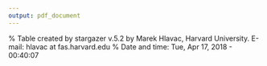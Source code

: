 ```yaml
---
output: pdf_document
---
```



% Table created by stargazer v.5.2 by Marek Hlavac, Harvard University. E-mail: hlavac at fas.harvard.edu
% Date and time: Tue, Apr 17, 2018 - 00:40:07
\begin{table}[!htbp] \centering 
  \caption{Summary Statistics for Deforestation in Survey Year} 
  \label{} 
\begin{tabular}{@{\extracolsep{5pt}}lccccc} 
\\[-1.8ex]\hline 
\hline \\[-1.8ex] 
Statistic & \multicolumn{1}{c}{N} & \multicolumn{1}{c}{Mean} & \multicolumn{1}{c}{St. Dev.} & \multicolumn{1}{c}{Min} & \multicolumn{1}{c}{Max} \\ 
\hline \\[-1.8ex] 
Percent Deforested | Fever  & 2,256 & 0.0031 & 0.006 & 0.00001 & 0.090 \\ \\
Percent Deforested | No Fever  & 9,231 & 0.0036 & 0.006 & 0.00001 & 0.090 \\ 
\hline \\[-1.8ex] 
\end{tabular} 
\end{table}



<!-- % Table created by stargazer v.5.2 by Marek Hlavac, Harvard University. E-mail: hlavac at fas.harvard.edu -->
<!-- % Date and time: Tue, Apr 17, 2018 - 00:40:07 -->
<!-- \begin{table}[!htbp] \centering  -->
<!--   \caption{Summary Statistics}  -->
<!--   \label{}  -->
<!-- \begin{tabular}{@{\extracolsep{5pt}}lccccc}  -->
<!-- \\[-1.8ex]\hline  -->
<!-- \hline \\[-1.8ex]  -->
<!-- Statistic & \multicolumn{1}{c}{N} & \multicolumn{1}{c}{Mean} & \multicolumn{1}{c}{St. Dev.} & \multicolumn{1}{c}{Min} & \multicolumn{1}{c}{Max} \\  -->
<!-- \hline \\[-1.8ex]  -->
<!-- Survey Year Deforestation | Fever  & 2,726 & 0.262 & 0.571 & 0.000 & 8.990 \\ -->
<!-- Survey Year Deforestation | No Fever  & 11,301 & 0.296 & 0.600 & 0.000 & 8.990 \\  -->
<!-- \hline \\[-1.8ex]  -->
<!-- \end{tabular}  -->
<!-- \end{table} -->



<!-- % Table created by stargazer v.5.2 by Marek Hlavac, Harvard University. E-mail: hlavac at fas.harvard.edu -->
<!-- % Date and time: Tue, Apr 17, 2018 - 00:40:47 -->
<!-- \begin{table}[!htbp] \centering  -->
<!--   \caption{}  -->
<!--   \label{}  -->
<!-- \begin{tabular}{@{\extracolsep{5pt}}lccccc}  -->
<!-- \\[-1.8ex]\hline  -->
<!-- \hline \\[-1.8ex]  -->
<!-- Statistic & \multicolumn{1}{c}{N} & \multicolumn{1}{c}{Mean} & \multicolumn{1}{c}{St. Dev.} & \multicolumn{1}{c}{Min} & \multicolumn{1}{c}{Max} \\  -->
<!-- \hline \\[-1.8ex]  -->
<!--  & 2,726 & 0.262 & 0.571 & 0.000 & 8.990 \\  -->
<!-- X1.deforestation1YearLag & 2,726 & 0.210 & 0.403 & 0.000 & 4.156 \\  -->
<!-- \hline \\[-1.8ex]  -->
<!-- \end{tabular}  -->
<!-- \end{table}  -->